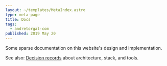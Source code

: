 ```yaml
---
layout: ~/templates/MetaIndex.astro
type: meta-page
title: Docs
tags:
  - andretorgal-com
published: 2019 May 20
---
```


<Abstract>

Some sparse documentation on this website's design and implementation.

See also: [Decision records](/meta/records) about architecture, stack, and tools.

</Abstract>
